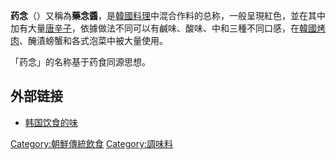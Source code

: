 '''药念'''（{{Lang|ko|양념 / 약념}}）又稱為'''藥念醬'''，是[[韓國料理|韓國料理]]中混合作料的总称，一般呈現紅色，並在其中加有大量[[唐辛子|唐辛子]]，依據做法不同可以有鹹味、酸味、中和三種不同口感，在[[韓國烤肉|韓國烤肉]]、醃漬螃蟹和各式泡菜中被大量使用。

「药念」的名称基于药食同源思想。

== 外部链接 ==
*[https://web.archive.org/web/20160603125828/http://big5chinese.visitkorea.or.kr/cht/SI/SI_CH_2_14.jsp?cid=301743 韩国饮食的味]

[[Category:朝鮮傳統飲食|Category:朝鮮傳統飲食]]
[[Category:調味料|Category:調味料]]
{{food-stub}}
